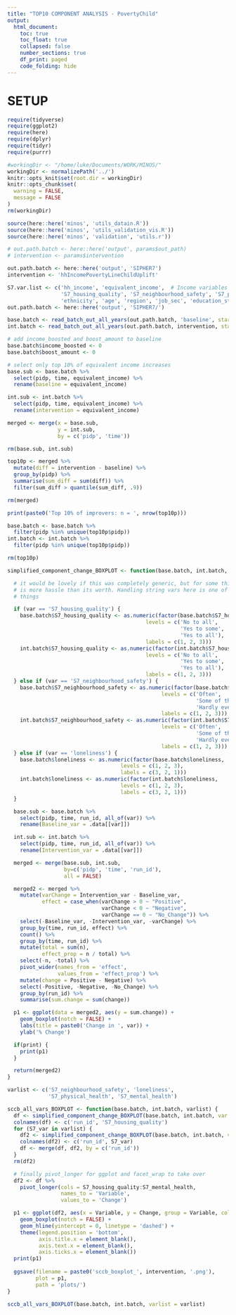 ```yaml
---
title: "TOP10 COMPONENT ANALYSIS - PovertyChild"
output:
  html_document:
    toc: true
    toc_float: true
    collapsed: false
    number_sections: true
    df_print: paged
    code_folding: hide
---
```




# SETUP

```r

require(tidyverse)
require(ggplot2)
require(here)
require(dplyr)
require(tidyr)
require(purrr)

#workingDir <- "/home/luke/Documents/WORK/MINOS/"
workingDir <- normalizePath('../')
knitr::opts_knit$set(root.dir = workingDir)
knitr::opts_chunk$set(
  warning = FALSE,
  message = FALSE
)
rm(workingDir)
```

```r
source(here::here('minos', 'utils_datain.R'))
source(here::here('minos', 'utils_validation_vis.R'))
source(here::here('minos', 'validation', 'utils.r'))
```

```r
# out.path.batch <- here::here('output', params$out_path)
# intervention <- params$intervention

out.path.batch <- here::here('output', 'SIPHER7')
intervention <- 'hhIncomePovertyLineChildUplift'

S7.var.list <- c('hh_income', 'equivalent_income',  # Income variables
                 'S7_housing_quality', 'S7_neighbourhood_safety', 'S7_physical_health', 'S7_mental_health', 'S7_labour_state', 'loneliness',  # SIPHER 7 variables
                 'ethnicity', 'age', 'region', 'job_sec', 'education_state', 'nkids_ind', 'housing_tenure', 'urban')
out.path.batch <- here::here('output', 'SIPHER7/')

base.batch <- read_batch_out_all_years(out.path.batch, 'baseline', start.year = 2021, var.list = S7.var.list, verbose=FALSE)
int.batch <- read_batch_out_all_years(out.path.batch, intervention, start.year = 2021, var.list = c('income_boosted', 'boost_amount', S7.var.list), verbose=FALSE)

# add income_boosted and boost_amount to baseline
base.batch$income_boosted <- 0
base.batch$boost_amount <- 0
```




```r
# select only top 10% of equivalent income increases
base.sub <- base.batch %>%
  select(pidp, time, equivalent_income) %>%
  rename(baseline = equivalent_income)

int.sub <- int.batch %>%
  select(pidp, time, equivalent_income) %>%
  rename(intervention = equivalent_income)

merged <- merge(x = base.sub,
                y = int.sub,
                by = c('pidp', 'time'))

rm(base.sub, int.sub)

top10p <- merged %>%
  mutate(diff = intervention - baseline) %>%
  group_by(pidp) %>%
  summarise(sum_diff = sum(diff)) %>%
  filter(sum_diff > quantile(sum_diff, .9))

rm(merged)

print(paste0('Top 10% of improvers: n = ', nrow(top10p)))

base.batch <- base.batch %>%
  filter(pidp %in% unique(top10p$pidp))
int.batch <- int.batch %>%
  filter(pidp %in% unique(top10p$pidp))

rm(top10p)
```




```r
simplified_component_change_BOXPLOT <- function(base.batch, int.batch, var, print = FALSE) {

  # it would be lovely if this was completely generic, but for some things that
  # is more hassle than its worth. Handling string vars here is one of these
  # things

  if (var == 'S7_housing_quality') {
    base.batch$S7_housing_quality <- as.numeric(factor(base.batch$S7_housing_quality,
                                            levels = c('No to all',
                                                       'Yes to some',
                                                       'Yes to all'),
                                            labels = c(1, 2, 3)))
    int.batch$S7_housing_quality <- as.numeric(factor(int.batch$S7_housing_quality,
                                            levels = c('No to all',
                                                       'Yes to some',
                                                       'Yes to all'),
                                            labels = c(1, 2, 3)))
  } else if (var == 'S7_neighbourhood_safety') {
    base.batch$S7_neighbourhood_safety <- as.numeric(factor(base.batch$S7_neighbourhood_safety,
                                                 levels = c('Often',
                                                            'Some of the time',
                                                            'Hardly ever'),
                                                 labels = c(1, 2, 3)))
    int.batch$S7_neighbourhood_safety <- as.numeric(factor(int.batch$S7_neighbourhood_safety,
                                                 levels = c('Often',
                                                            'Some of the time',
                                                            'Hardly ever'),
                                                 labels = c(1, 2, 3)))
  } else if (var == 'loneliness') {
    base.batch$loneliness <- as.numeric(factor(base.batch$loneliness,
                                    levels = c(1, 2, 3),
                                    labels = c(3, 2, 1)))
    int.batch$loneliness <- as.numeric(factor(int.batch$loneliness,
                                    levels = c(1, 2, 3),
                                    labels = c(3, 2, 1)))
  }

  base.sub <- base.batch %>%
    select(pidp, time, run_id, all_of(var)) %>%
    rename(Baseline_var = .data[[var]])

  int.sub <- int.batch %>%
    select(pidp, time, run_id, all_of(var)) %>%
    rename(Intervention_var = .data[[var]])

  merged <- merge(base.sub, int.sub,
                  by=c('pidp', 'time', 'run_id'),
                  all = FALSE)

  merged2 <- merged %>%
    mutate(varChange = Intervention_var - Baseline_var,
           effect = case_when(varChange > 0 ~ "Positive",
                              varChange < 0 ~ "Negative",
                              varChange == 0 ~ "No_Change")) %>%
    select(-Baseline_var, -Intervention_var, -varChange) %>%
    group_by(time, run_id, effect) %>%
    count() %>%
    group_by(time, run_id) %>%
    mutate(total = sum(n),
           effect_prop = n / total) %>%
    select(-n, -total) %>%
    pivot_wider(names_from = 'effect',
                values_from = 'effect_prop') %>%
    mutate(change = Positive - Negative) %>%
    select(-Positive, -Negative, -No_Change) %>%
    group_by(run_id) %>%
    summarise(sum.change = sum(change))

  p1 <- ggplot(data = merged2, aes(y = sum.change)) +
    geom_boxplot(notch = FALSE) +
    labs(title = paste0('Change in ', var)) +
    ylab('% Change')

  if(print) {
    print(p1)
  }

  return(merged2)
}
```

```r
varlist <- c('S7_neighbourhood_safety', 'loneliness',
             'S7_physical_health', 'S7_mental_health')

sccb_all_vars_BOXPLOT <- function(base.batch, int.batch, varlist) {
  df <- simplified_component_change_BOXPLOT(base.batch, int.batch, var = 'S7_housing_quality')
  colnames(df) <- c('run_id', 'S7_housing_quality')
  for (S7_var in varlist) {
    df2 <- simplified_component_change_BOXPLOT(base.batch, int.batch, var = S7_var)
    colnames(df2) <- c('run_id', S7_var)
    df <- merge(df, df2, by = c('run_id'))
  }
  rm(df2)

  # finally pivot_longer for ggplot and facet_wrap to take over
  df2 <- df %>%
    pivot_longer(cols = S7_housing_quality:S7_mental_health,
                 names_to = 'Variable',
                 values_to = 'Change')

  p1 <- ggplot(df2, aes(x = Variable, y = Change, group = Variable, colour = Variable, fill = Variable)) +
    geom_boxplot(notch = FALSE) +
    geom_hline(yintercept = 0, linetype = 'dashed') +
    theme(legend.position = 'bottom',
          axis.title.x = element_blank(),
          axis.text.x = element_blank(),
          axis.ticks.x = element_blank())
  print(p1)
  
  ggsave(filename = paste0('sccb_boxplot_', intervention, '.png'),
         plot = p1,
         path = 'plots/')
}

sccb_all_vars_BOXPLOT(base.batch, int.batch, varlist = varlist)

```
